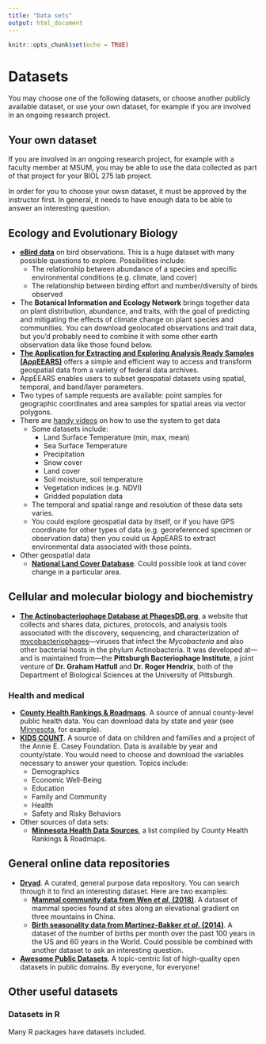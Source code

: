 ```yaml
---
title: "Data sets"
output: html_document
---
```

  
```r
knitr::opts_chunk$set(echo = TRUE)
```

              
# Datasets
              
You may choose one of the following datasets, or choose another publicly available dataset, or use your own dataset, for example if you are involved in an ongoing research project.
              
## Your own dataset
              
If you are involved in an ongoing research project, for example with a faculty member at MSUM, you may be able to use the data collected as part of that project for your BIOL 275 lab project.
              
In order for you to choose your owsn dataset, it must be approved by the instructor first. In general, it needs to have enough data to be able to answer an interesting question.
              
## Ecology and Evolutionary Biology
              
- **[eBird data](https://ebird.org/science)** on bird observations. This is a huge dataset with many possible questions to explore. Possibilities include:
    - The relationship between abundance of a species and specific environmental conditions (e.g. climate, land cover)
    - The relationship between birding effort and number/diversity of birds observed
- The **Botanical Information and Ecology Network** brings together data on plant distribution, abundance, and traits, with the goal of predicting and mitigating the effects of climate change on plant species and communities. You can download geolocated observations and trait data, but you'd probably need to combine it with some other earth observation data like those found below.
- **[The Application for Extracting and Exploring Analysis Ready Samples (AρρEEARS)](https://lpdaacsvc.cr.usgs.gov/appeears/)** offers a simple and efficient way to access and transform geospatial data from a variety of federal data archives. 
- AppEEARS enables users to subset geospatial datasets using spatial, temporal, and band/layer parameters.
- Two types of sample requests are available: point samples for geographic coordinates and area samples for spatial areas via vector polygons.
- There are [handy videos](https://www.youtube.com/watch?v=thRApFufBq8) on how to use the system to get data
    - Some datasets include:
        - Land Surface Temperature (min, max, mean)
        - Sea Surface Temperature
        - Precipitation
        - Snow cover
        - Land cover
        - Soil moisture, soil temperature
        - Vegetation indices (e.g. NDVI)
        - Gridded population data
    - The temporal and spatial range and resolution of these data sets varies.
    - You could explore geospatial data by itself, or if you have GPS coordinate for other types of data (e.g. georeferenced  specimen or observation data) then you could us AppEARS to extract environmental data associated with those points.
- Other geospatial data
    - **[National Land Cover Database](https://www.mrlc.gov/finddata.php)**. Could possible look at land cover change in a particular area.

## Cellular and molecular biology and biochemistry

- **[The Actinobacteriophage Database at PhagesDB.org](https://phagesdb.org/)**, a website that collects and shares data, pictures, protocols, and analysis tools associated with the discovery, sequencing, and characterization of [mycobacteriophages](https://phagesdb.org/glossary/#Mycobacteriophage)—viruses that infect the *Mycobacteria* and also other bacterial hosts in the phylum Actinobacteria. It was developed at—and is maintained from—the **Pittsburgh Bacteriophage Institute**, a joint venture of **Dr. Graham Hatfull** and **Dr. Roger Hendrix**, both of the Department of Biological Sciences at the University of Pittsburgh.

### Health and medical

- **[County Health Rankings & Roadmaps](http://www.countyhealthrankings.org/)**. A source of annual county-level public health data. You can download data by state and year (see [Minnesota](http://www.countyhealthrankings.org/app/minnesota/2017/downloads), for example).
- **[KIDS COUNT](http://datacenter.kidscount.org/)**. A source of data on children and families and a project of the Annie E. Casey Foundation. Data is available by year and county/state. You would need to choose and download the variables necessary to answer your question. Topics include:
    - Demographics
    - Economic Well-Being
    - Education
    - Family and Community
    - Health
    - Safety and Risky Behaviors
- Other sources of data sets:
    - **[Minnesota Health Data Sources](http://www.countyhealthrankings.org/using-the-rankings-data/finding-more-data/minnesota)**, a list compiled by County Health Rankings & Roadmaps.
              
## General online data repositories

- **[Dryad](http://datadryad.org/)**. A curated, general purpose data repository. You can search through it to find an interesting dataset. Here are two examples:
    - **[Mammal community data from Wen _et al._ (2018)](http://hdl.handle.net/10255/dryad.170813 )**. A dataset of mammal species found at sites along an elevational gradient on three mountains in China.
    - **[Birth seasonality data from Martinez-Bakker _et al._ (2014)](http://hdl.handle.net/10255/dryad.170822)**. A dataset of the number of births per month over the past 100 years in the US and 60 years in the World. Could possible be combined with another dataset to ask an interesting question.
- **[Awesome Public Datasets](https://github.com/awesomedata/awesome-public-datasets)**. A topic-centric list of high-quality open datasets in public domains. By everyone, for everyone! 
                
## Other useful datasets
                
### Datasets in R
                
Many R packages have datasets included.
              
